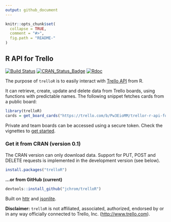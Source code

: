 ```yaml
---
output: github_document
---
```


<!-- README.md is generated from README.Rmd. Please edit that file -->

```r
knitr::opts_chunk$set(
  collapse = TRUE,
  comment = "#>",
  fig.path = "README-"
)
```

R API for Trello
----------------

[![Build Status](https://travis-ci.org/jchrom/trelloR.svg?branch=master)](https://travis-ci.org/jchrom/trelloR)
[![CRAN_Status_Badge](http://www.r-pkg.org/badges/version/trelloR)](https://cran.r-project.org/package=trelloR)
[![Rdoc](http://www.rdocumentation.org/badges/version/trelloR)](http://www.rdocumentation.org/packages/trelloR)

The purpose of `trelloR` is to easily interact with [Trello API](https://developers.trello.com/) from R.

It can retrieve, create, update and delete data from Trello boards, using functions with predictable names. The following snippet fetches cards from a public board:

```r
library(trelloR)
cards = get_board_cards("https://trello.com/b/Pw3EioMM/trellor-r-api-for-trello")
```

Private and team boards can be accessed using a secure token. Check the vignettes to [get started](https://jchrom.github.io/trelloR/docs/articles/get-public-data.html).

### Get it from CRAN (version 0.1)

The CRAN version can only download data. Support for PUT, POST and DELETE requests is implemented in the development version (see below).

```r
install.packages("trelloR")
```

__...or from GitHub (current)__

```r
devtools::install_github("jchrom/trelloR")
```

Built on [httr](https://cran.r-project.org/package=httr) and [jsonlite](https://cran.r-project.org/package=jsonlite).

**Disclaimer:** `trelloR` is not affiliated, associated, authorized, endorsed by or in any way officially connected to Trello, Inc. (<http://www.trello.com>).
